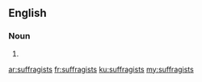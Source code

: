 ==English==

===Noun===
{{head|en}}

# {{plural of|suffragist}}

[[ar:suffragists]]
[[fr:suffragists]]
[[ku:suffragists]]
[[my:suffragists]]